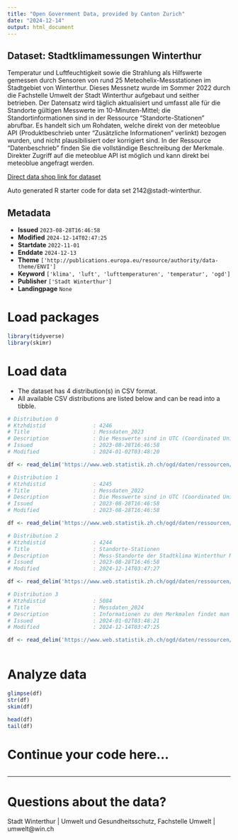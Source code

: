 ```yaml
---
title: "Open Government Data, provided by Canton Zurich"
date: "2024-12-14"
output: html_document
---
```


## Dataset: Stadtklimamessungen Winterthur

Temperatur und Luftfeuchtigkeit sowie die Strahlung als Hilfswerte gemessen durch Sensoren von rund 25 Meteohelix-Messstationen im Stadtgebiet von Winterthur. Dieses Messnetz wurde im Sommer 2022 durch die Fachstelle Umwelt der Stadt Winterthur aufgebaut und seither betrieben. 
Der Datensatz wird täglich aktualisiert und umfasst alle für die Standorte gültigen Messwerte im 10-Minuten-Mittel; die Standortinformationen sind in der Ressource "Standorte-Stationen" abrufbar. Es handelt sich um Rohdaten, welche direkt von der meteoblue API (Produktbeschrieb unter "Zusätzliche Informationen" verlinkt) bezogen wurden, und nicht plausibilisiert oder korrigiert sind. In der Ressource "Datenbeschrieb" finden Sie die vollständige Beschreibung der Merkmale. Direkter Zugriff auf die meteoblue API ist möglich und kann direkt bei meteoblue angefragt werden.

[Direct data shop link for dataset](https://www.zh.ch/de/politik-staat/statistik-daten/datenkatalog.html#/datasets/2142@stadt-winterthur)

Auto generated R starter code for data set 2142@stadt-winterthur.

## Metadata

- **Issued** `2023-08-28T16:46:58`
- **Modified** `2024-12-14T02:47:25`
- **Startdate** `2022-11-01`
- **Enddate** `2024-12-13`
- **Theme** `['http://publications.europa.eu/resource/authority/data-theme/ENVI']`
- **Keyword** `['klima', 'luft', 'lufttemperaturen', 'temperatur', 'ogd']`
- **Publisher** `['Stadt Winterthur']`
- **Landingpage** `None`


# Load packages

```r

library(tidyverse)
library(skimr)

```

# Load data

-   The dataset has 4 distribution(s) in CSV format.
-   All available CSV distributions are listed below and can be read into a tibble.

```r

# Distribution 0
# Ktzhdistid               : 4246
# Title                    : Messdaten_2023
# Description              : Die Messwerte sind in UTC (Coordinated Universal Time). Mithilfe dem Merkmal "station_id" können die Ressourcen: "Standorte-Stationen" und "Messdaten_XXXX" kombiniert werden. Wenn im Verlauf der Zeit neue Stationen dazu kommen oder wegfallen, ist dies in der Ressource "Standorte-Stationen" an den Merkmalen "daten_von" und "daten_bis" abzulesen. Die vollständige Dokumentation der Merkmale finden Sie in der Ressource Datenbeschrieb.txt. Die Daten können Lücken enthalten. 
# Issued                   : 2023-08-28T16:46:58
# Modified                 : 2024-01-02T03:48:20

df <- read_delim('https://www.web.statistik.zh.ch/ogd/daten/ressourcen/KTZH_00002142_00004246.csv')

# Distribution 1
# Ktzhdistid               : 4245
# Title                    : Messdaten_2022
# Description              : Die Messwerte sind in UTC (Coordinated Universal Time). Mithilfe dem Merkmal "station_id" können die Ressourcen: "Standorte-Stationen" und "Messdaten_XXXX" kombiniert werden. Wenn im Verlauf der Zeit neue Stationen dazu kommen oder wegfallen, ist dies in der Ressource "Standorte-Stationen" an den Merkmalen "daten_von" und "daten_bis" abzulesen. Die vollständige Dokumentation der Merkmale finden Sie in der Ressource Datenbeschrieb.txt. Die Daten können Lücken enthalten. 
# Issued                   : 2023-08-28T16:46:58
# Modified                 : 2023-08-28T16:46:58

df <- read_delim('https://www.web.statistik.zh.ch/ogd/daten/ressourcen/KTZH_00002142_00004245.csv')

# Distribution 2
# Ktzhdistid               : 4244
# Title                    : Standorte-Stationen
# Description              : Mess-Standorte der Stadtklima Winterthur Messdaten. Die Merkmale "laengengrad" und "breitengrad" sind im WGS 84 Koordinatensystem angegeben. Die Merkmale 'daten_von' und 'daten_bis' wurde aus den verfügbaren Messdaten bestimmt.
# Issued                   : 2023-08-28T16:46:58
# Modified                 : 2024-12-14T03:47:27

df <- read_delim('https://www.web.statistik.zh.ch/ogd/daten/ressourcen/KTZH_00002142_00004244.csv')

# Distribution 3
# Ktzhdistid               : 5084
# Title                    : Messdaten_2024
# Description              : Informationen zu den Merkmalen findet man in der Ressource Datenbeschrieb.txt unter dem Datensatz. Die Daten können Lücken enthalten.
# Issued                   : 2024-01-02T03:48:21
# Modified                 : 2024-12-14T03:47:25

df <- read_delim('https://www.web.statistik.zh.ch/ogd/daten/ressourcen/KTZH_00002142_00005084.csv')



```

# Analyze data

```r

glimpse(df)
str(df)
skim(df)

head(df)
tail(df)

```

# Continue your code here...

```r

```

------------------------------------------------------------------------

# Questions about the data?

Stadt Winterthur | Umwelt und Gesundheitsschutz, Fachstelle Umwelt | umwelt@win.ch
